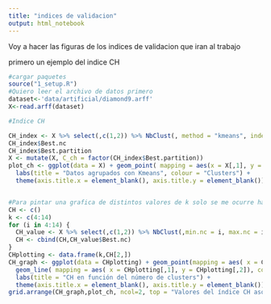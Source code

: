 ```yaml
---
title: "indices de validacion"
output: html_notebook
---
```


Voy a hacer las figuras de los indices de validacion que iran al trabajo

primero un ejemplo del indice CH

```r
#cargar paquetes
source("1_setup.R")
#Quiero leer el archivo de datos primero
dataset<-'data/artificial/diamond9.arff'
X<-read.arff(dataset)

#Indice CH

CH_index <- X %>% select(,c(1,2)) %>% NbClust(, method = "kmeans", index = "ch")
CH_index$Best.nc
CH_index$Best.partition
X <- mutate(X, C_ch = factor(CH_index$Best.partition))
plot_ch <- ggplot(data = X) + geom_point( mapping = aes(x = X[,1], y = X[,2], color = C_ch)) + 
  labs(title = "Datos agrupados con Kmeans", colour = "Clusters") + 
  theme(axis.title.x = element_blank(), axis.title.y = element_blank())


#Para pintar una grafica de distintos valores de k solo se me ocurre hacer CH fijando el min-nc y el max.nc al mismo
CH <- c()
k <- c(4:14)
for (i in 4:14) {
  CH_value <- X %>% select(,c(1,2)) %>% NbClust(,min.nc = i, max.nc = i, method = "kmeans", index = "ch")
  CH <- cbind(CH,CH_value$Best.nc)
}
CHplotting <- data.frame(k,CH[2,])
CH_graph <- ggplot(data = CHplotting) + geom_point(mapping = aes( x = CHplotting[,1], y = CHplotting[,2]), size = 5, color = "red") + 
  geom_line( mapping = aes( x = CHplotting[,1], y = CHplotting[,2]), color = "blue", size = 1) +
  labs(title = "CH en función del número de clusters") + 
  theme(axis.title.x = element_blank(), axis.title.y = element_blank())
grid.arrange(CH_graph,plot_ch, ncol=2, top = "Valores del índice CH asociados a una cierta muestra de datos")


```
